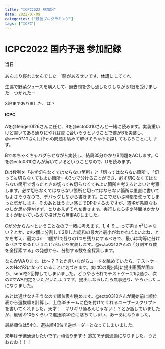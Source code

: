 ```yaml
---
title: "ICPC2022 参加記"
date: 2022-07-09
categories: ["競技プログラミング"]
tags: ["ICPC"]
---
```


# ICPC2022 国内予選 参加記録

#### 当日

あんまり寝れませんでした　1限があるせいです、休講にしてくれ

生協で野菜ジュースを購入して、過去問を少し通したりしながら1限を受けました　つかれたー

3限までありました、は？



#### ICPC

Aを@fenger0126さんに任せ、Bを@ecto0310さんと一緒に読みます。実装重いけど書いてある通りにやれば間に合いそうということで僕がBを実装し、@ecto0310さんにほかの問題を眺めて解けそうなのを探してもらうことにします。

Bでめちゃくちゃバグらせながら実装し、結局35分かかりB問題をACします。Cを@ecto0310さんが解いているということなので、Dを読みます。

Dは数列を「必ず切らなくてはならない箇所」と「切ってはならない箇所」、「切っても切らなくてもよい箇所」の3つで分けることができ、必ず切らなくてはならない箇所で切ったときの切っても切らなくてもよい箇所を考えるとよいと考察します。必ず切らなくてはならない箇所と切ってはならない箇所は愚直に書いてもよさそうなので、デバッグしながら書きます。ここでだいぶ時間を使ってしまった気がします。そのあとはうまい感じでDPをするのですが、遷移が愚直なものしか思い浮かばず、とりあえずそれを書きます。実行したら多少時間はかかりますが動いているので投げたら無事ACしました。

Cが分からん～ということなので一緒に考えます。1, 4, 9,... って実は $n^2$じゃない？とか、$a$を$x$個に分割して2乗した総和の最大と最小がわかればよいよね、とかを考え、最大は$x-1$個が$1$で残りの1つを残りにするべきで、最小は均等に分けるべきであるということがわかり実装します。@ecto0310さんの「分割する数を全探索する」の発想から、分割する数を全探索します。

なんかWAります。は～？？とか言いながらコードを眺めていたら、テストケースのNoが2になっていることに気づきます。実はCの提出時に提出画面が固まり、sendを2回押してしまいました。どうやらそれでテストケース1は通り、次の2でWA判定をいただいたようです。提出しなおしたら無事通り、やらかした...になりました。

あとは通せなさそうなので順位表を眺めます。@ecto0310さんが開始前に順位表から選抜順を計算し、上位39チームに色を付けてくれるユーザースクリプトを書いてくれました。天才！　ギリギリ通るんじゃない！？とか話していましたが、最後の10分くらいで選抜順40位に落ちてしまい、あーあになりました。



最終順位は54位、選抜順40位で逆ボーダーとなってしまいました。

~~来年は予選通過したいです。頑張ります！~~ 追加で予選通過になりました、うおおおお！！！